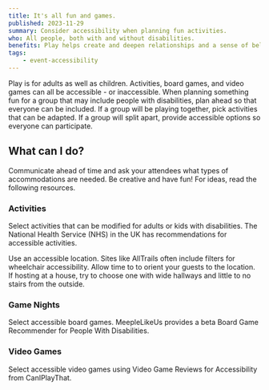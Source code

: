 ```yaml
---
title: It's all fun and games.
published: 2023-11-29
summary: Consider accessibility when planning fun activities.
who: All people, both with and without disabilities.
benefits: Play helps create and deepen relationships and a sense of belonging.
tags:
    - event-accessibility
---
```



Play is for adults as well as children. Activities, board games, and video games can all be accessible - or inaccessible. When planning something fun for a group that may include people with disabilities, plan ahead so that everyone can be included. If a group will be playing together, pick activities that can be adapted. If a group will split apart, provide accessible options so everyone can participate.

## What can I do?

Communicate ahead of time and ask your attendees what types of accommodations are needed. Be creative and have fun! For ideas, read the following resources.

### Activities

Select activities that can be modified for adults or kids with disabilities. The National Health Service (NHS) in the UK has <ExternalLink inline href="https://www.nhs.uk/healthier-families/activities/accessible-activities/">recommendations for accessible activities</ExternalLink>.

Use an accessible location. Sites like <ExternalLink inline href="https://www.nhs.uk/healthier-families/activities/accessible-activities/">AllTrails</ExternalLink> often include filters for wheelchair accessibility. Allow time to to orient your guests to the location. If hosting at a house, try to choose one with wide hallways and little to no stairs from the outside. 

### Game Nights

Select accessible board games. MeepleLikeUs provides a beta <ExternalLink inline href="https://www.meeplelikeus.co.uk/board-game-recommender-for-people-with-disabilities-beta/">Board Game Recommender for People With Disabilities</ExternalLink>.

### Video Games

Select accessible video games using <ExternalLink inline href="https://caniplaythat.com/category/accessibility-reviews/">Video Game Reviews for Accessibility</ExternalLink> from CanIPlayThat.